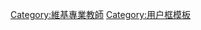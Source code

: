 {{Userbox
  |id=[[File:Nuvola apps edu miscellaneous.svg|50px|黑板]]
  |id-c=#FFEEDD
  |info=這用戶是專業<span class="role">'''[[教师|教師]]'''</span>
  |info-c=#FFCCAA
  |border-c=#FFEEDD
}}<includeonly>[[Category:維基專業教師]]</includeonly><noinclude>
{{UF-hcard-part}}
[[Category:用户框模板]]
</noinclude>